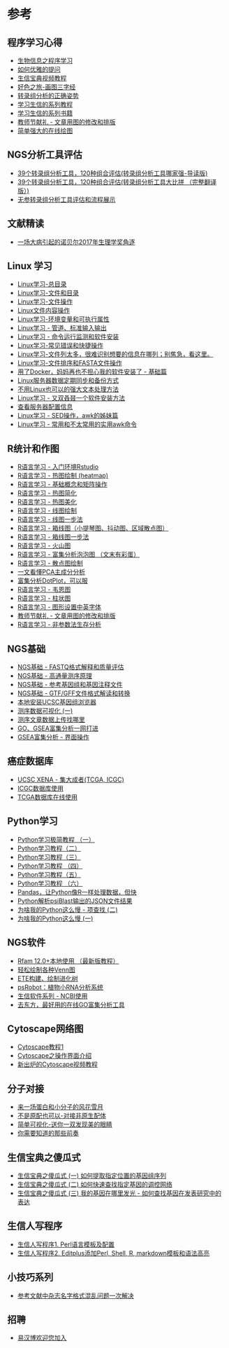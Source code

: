 # 参考 {#ref}

## 程序学习心得

* [生物信息之程序学习](http://mp.weixin.qq.com/s?__biz=MzI5MTcwNjA4NQ==&amp;mid=2247483927&amp;idx=1&amp;sn=23adf2b9d13400f2081f790e674e2cba&amp;chksm=ec0dc79ddb7a4e8b5bb7a413744319a90f425371b30e2c85224b7c183cc4ad4bbd5d9749bb7b#rd"})
* [如何优雅的提问](http://mp.weixin.qq.com/s?__biz=MzI5MTcwNjA4NQ==&amp;mid=2247483955&amp;idx=1&amp;sn=946438376f94af6e8861b2b42701914e&amp;chksm=ec0dc7b9db7a4eafbef28fac1fb260f6f876f0ba674828784ac827dd23f9317f5a2d59d38bc0#rd)
* [生信宝典视频教程](http://mp.weixin.qq.com/s/C4EBufEtFF6bhBKrH8NXng)
* [好色之旅-画图三字经](https://mp.weixin.qq.com/s/bsvB1k17Izom2ldgdwXrdg)
* [转录组分析的正确姿势](http://mp.weixin.qq.com/s/Kx0gaU2x4pWjBq2I2Ffe6Q)
* [学习生信的系列教程](https://mp.weixin.qq.com/s/VguRtaGpEcaNzmZEi48gLg)
* [学习生信的系列书籍](http://mp.weixin.qq.com/s/IiehgNu3JGVTDa079ll1SQ)
* [教师节献礼 - 文章用图的修改和排版](https://mp.weixin.qq.com/s/IJNyhinakY0lSXgCN7b9ug)
* [简单强大的在线绘图](http://mp.weixin.qq.com/s?__biz=MzI5MTcwNjA4NQ==&mid=2247484624&idx=1&sn=7f97f3cd03d6891f71ac3bb778ad84bb&chksm=ec0dc15adb7a484c0c1a3cfe25892c22d3ffc21276d7ac8ed5794f020b99003a86b3c6d5bc31#rd)

## NGS分析工具评估

* [39个转录组分析工具，120种组合评估(转录组分析工具哪家强-导读版)](http://mp.weixin.qq.com/s?__biz=MzI5MTcwNjA4NQ==&mid=2247484106&idx=1&sn=687a0def51f6ea91a335754eb3dc9ca9&chksm=ec0dc740db7a4e564e5b1e93a36e5d9447581e262eec9c2983d1d4e76788d673c9c07dec8f8e#rd)
* [39个转录组分析工具，120种组合评估(转录组分析工具大比拼 （完整翻译版）)](http://mp.weixin.qq.com/s?__biz=MzI5MTcwNjA4NQ==&mid=2247484106&idx=2&sn=a09fa127d625c4072ae0343795346c56&chksm=ec0dc740db7a4e56821f32f60700027c85db46e81089721d1bbe23ceefa86160d9661c2f2d4c#rd)
* [无参转录组分析工具评估和流程展示](http://mp.weixin.qq.com/s/4HANWJY4oL7jGziroHfEpQ)

## 文献精读

* [一场大病引起的诺贝尔2017年生理学奖角逐](http://mp.weixin.qq.com/s/T9Q6CUCt-wBoUCEwSBZALg)

## Linux 学习

* [Linux学习-总目录](http://mp.weixin.qq.com/s?__biz=MzI5MTcwNjA4NQ==&mid=2247484606&idx=1&sn=c5f2654e3ede87f534bc352f286a6357&chksm=ec0dc134db7a48228044e720eff4cc39ea2b9258db7d20faafbcae29a47ef7de334678fad35a#rd)
* [Linux学习-文件和目录](http://mp.weixin.qq.com/s/yKP1Kboji9N4p2Sl1Ovj0Q)
* [Linux学习-文件操作](http://mp.weixin.qq.com/s/4bYMzJclf_xHpqdrlbvAdA)
* [Linux文件内容操作](http://mp.weixin.qq.com/s/QFgINAYcQA9kYYSA28wK-Q)
* [Linux学习-环境变量和可执行属性](http://mp.weixin.qq.com/s?__biz=MzI5MTcwNjA4NQ==&amp;mid=2247483872&amp;idx=1&amp;sn=7fb7e57b3ff5c06ebaff344370c8b4c8&amp;chksm=ec0dc46adb7a4d7cc125ab3cf8361bf3e3fcf858edca7d7987d52bce3e9e3aa0b7d8f8f2adfa#rd)
* [Linux学习 - 管道、标准输入输出](http://mp.weixin.qq.com/s?__biz=MzI5MTcwNjA4NQ==&amp;mid=2247483923&amp;idx=1&amp;sn=eb764e59cfc12b98e3eb4240ac350330&amp;chksm=ec0dc799db7a4e8f9dc3a64760253a554d3241446005040ad721070bafb237f405b173c11ef4#rd)
* [Linux学习 - 命令运行监测和软件安装](http://mp.weixin.qq.com/s?__biz=MzI5MTcwNjA4NQ==&amp;mid=2247483954&amp;idx=1&amp;sn=11247591a6ef98a4d25404278d577ed0&amp;chksm=ec0dc7b8db7a4eaeb7ae3fd2fa2fbfa7bfd13f5e90d7a42d405f6f8e8783761de048f7ccbc58#rd)
* [Linux学习-常见错误和快捷操作](http://mp.weixin.qq.com/s?__biz=MzI5MTcwNjA4NQ==&amp;mid=2247483873&amp;idx=1&amp;sn=6e2b9ddb6ba61c49d834bcfba6703c5c&amp;chksm=ec0dc46bdb7a4d7d6d1232390f6f8843607b37ecca7938d19c20404dff0cf01aebfff77a0cdd#rd)
* [Linux学习-文件列太多，很难识别想要的信息在哪列；别焦急，看这里。](http://mp.weixin.qq.com/s?__biz=MzI5MTcwNjA4NQ==&amp;mid=2247483952&amp;idx=1&amp;sn=5312e0bab13182b118376018cb69674b&amp;chksm=ec0dc7badb7a4eacb5d96d971df6ccd940435b7525962963e625736efd2a413ae76844c3ee48#rd)
* [Linux学习-文件排序和FASTA文件操作](http://mp.weixin.qq.com/s?__biz=MzI5MTcwNjA4NQ==&amp;mid=2247483823&amp;idx=1&amp;sn=ac62450f0475dc9513e75009f0670f45&amp;chksm=ec0dc425db7a4d3300f547caeaee709425dd0a41c86be18aab44d41619a4d18944289b0deaf8#rd"})
* [用了Docker，妈妈再也不担心我的软件安装了 - 基础篇](http://mp.weixin.qq.com/s?__biz=MzI5MTcwNjA4NQ==&amp;mid=2247483840&amp;idx=1&amp;sn=f87f6dd703cd8c109f6dc5b8d12ffb7c&amp;chksm=ec0dc44adb7a4d5c9ff2422c730b1d7bb18dcb6947c0e7449f1678aee492c3193302174930b4#rd)
* [Linux服务器数据定期同步和备份方式](http://mp.weixin.qq.com/s?__biz=MzI5MTcwNjA4NQ==&amp;mid=2247483950&amp;idx=1&amp;sn=6f4dbc46a064638d7c95b9f99cb1de70&amp;chksm=ec0dc7a4db7a4eb20751dd6567b1c97be7d536671af07707eb57bb1ea7865cbde17a0226a6e0#rd)
* [不用Linux也可以的强大文本处理方法](http://mp.weixin.qq.com/s?__biz=MzI5MTcwNjA4NQ==&amp;mid=2247484250&amp;idx=1&amp;sn=d4759dc05a55643549646c77318c4f96&amp;chksm=ec0dc6d0db7a4fc64791896914547b5ce818e8bd3cca98f0fb7bf6ebd9029fe6fd08a4d55255#rd)
* [Linux学习 - 又双叒叕一个软件安装方法](http://mp.weixin.qq.com/s/A4_j8ZbyprMr1TT_wgisQQ)
* [查看服务器配置信息](http://mp.weixin.qq.com/s/xq0JfkHJJeHQk1acjOAJUQ)
* [Linux学习 - SED操作，awk的姊妹篇](http://mp.weixin.qq.com/s/cywkIeRbhkYTZvkwTeIVSA)
* [Linux学习 - 常用和不太常用的实用awk命令](http://mp.weixin.qq.com/s/8wD14FXt7fLDo1BjJyT0ew)

## R统计和作图

* [R语言学习 - 入门环境Rstudio](http://mp.weixin.qq.com/s?__biz=MzI5MTcwNjA4NQ==&amp;mid=2247483882&amp;idx=1&amp;sn=e16903b4b745a1ef51855be3824149f6&amp;chksm=ec0dc460db7a4d76a70bd4ca2d250f147225252ee963d3e577affaebeeb81dea1ff639d5e9aa#rd)
* [R语言学习 - 热图绘制 (heatmap)](http://mp.weixin.qq.com/s?__biz=MzI5MTcwNjA4NQ==&amp;mid=2247483889&amp;idx=1&amp;sn=9c9970cb120ac1e976713aca558ac9bf&amp;chksm=ec0dc47bdb7a4d6d6441e36055aa075b03d5592862eae01c05761e5972b39a62cf2228b19787#rd)
* [R语言学习 - 基础概念和矩阵操作](http://mp.weixin.qq.com/s?__biz=MzI5MTcwNjA4NQ==&amp;mid=2247483891&amp;idx=1&amp;sn=40daf6435398c4d9a41f332e9bba4915&amp;chksm=ec0dc479db7a4d6fec413bfb90a4660eb035b440d2bbee998114f7af29e3b3338a8adf62540a#rd)
* [R语言学习 - 热图简化](http://mp.weixin.qq.com/s?__biz=MzI5MTcwNjA4NQ==&amp;mid=2247483921&amp;idx=1&amp;sn=8326bc566e945386cad27250a33a1bf6&amp;chksm=ec0dc79bdb7a4e8d28bb909994432dab9bf09346b6f64a35ec1e657cbb298f10ca20c6838ca7#rd)
* [R语言学习 - 热图美化](http://mp.weixin.qq.com/s?__biz=MzI5MTcwNjA4NQ==&amp;mid=2247483901&amp;idx=1&amp;sn=5770a863352acd8f8aec3e157131bef8&amp;chksm=ec0dc477db7a4d61e5ee49323529d5b406941f0b2ebb63a8a8e7f35b28b97ada059692671c5b#rd)
* [R语言学习 - 线图绘制](http://mp.weixin.qq.com/s?__biz=MzI5MTcwNjA4NQ==&amp;mid=2247483937&amp;idx=1&amp;sn=8368c9346ccce10121c8a7b574c12f88&amp;chksm=ec0dc7abdb7a4ebd859713b8740b53f148e3ebb5047776e9cf42f2306ab082b6b968568f2f23#rd)
* [R语言学习 - 线图一步法](http://mp.weixin.qq.com/s?__biz=MzI5MTcwNjA4NQ==&amp;mid=2247483947&amp;idx=1&amp;sn=7cf0252efff5433447507b977fcaff97&amp;chksm=ec0dc7a1db7a4eb77a269709bdf2c8ab51bcad89aa780ec0be171a333e1cb8f3cc27eff277a1#rd)
* [R语言学习 - 箱线图（小提琴图、抖动图、区域散点图）](http://mp.weixin.qq.com/s?__biz=MzI5MTcwNjA4NQ==&amp;mid=2247483964&amp;idx=1&amp;sn=ee52ac37fb9a919f5c75c0abe2a49ad4&amp;chksm=ec0dc7b6db7a4ea0a51306347fc43265c41fda3eeaf4764ddc3795546371327579676cd74a38#rd)
* [R语言学习 - 箱线图一步法](http://mp.weixin.qq.com/s?__biz=MzI5MTcwNjA4NQ==&amp;mid=2247483971&amp;idx=1&amp;sn=1b40a1137ccb8b2fa1ab3eb1d0f05de9&amp;chksm=ec0dc7c9db7a4edf16ea4966b9acb7f23cd23bd6a2e59450ae11bdac899fa2fceb124264dcf4#rd)
* [R语言学习 - 火山图](http://mp.weixin.qq.com/s?__biz=MzI5MTcwNjA4NQ==&amp;mid=2247483996&amp;idx=1&amp;sn=9a29d52e78e9acffeb0a78077a14f9f2&amp;chksm=ec0dc7d6db7a4ec0163259e81e4ded54875a5dd8adaafbc6975a86c71223d863627ba37801e5#rd)
* [R语言学习 - 富集分析泡泡图 （文末有彩蛋）](http://mp.weixin.qq.com/s?__biz=MzI5MTcwNjA4NQ==&amp;mid=2247483978&amp;idx=1&amp;sn=e0c158c0e92375553036cc37f4987e40&amp;chksm=ec0dc7c0db7a4ed6ac593493b7d8b52f11f2feb92d24fa00d19527fbb6f95b24f7e313ef9440#rd")
* [R语言学习 - 散点图绘制](http://mp.weixin.qq.com/s?__biz=MzI5MTcwNjA4NQ==&amp;mid=2247484056&amp;idx=1&amp;sn=f9b2b4f7495b432e9294b7cbf42eaf33&amp;chksm=ec0dc712db7a4e04769d322558364b4b401b0a8153097c7252e83170e9201a31c2a7abbaf101#rd)
* [一文看懂PCA主成分分析](http://mp.weixin.qq.com/s?__biz=MzI5MTcwNjA4NQ==&amp;mid=2247484036&amp;idx=1&amp;sn=22ee356d0c9680d56dada1b777985ed2&amp;chksm=ec0dc70edb7a4e182a21475e9ddcde35b907c291549cc8c2e767be260af445ff5455aa358b04#rd)
* [富集分析DotPlot，可以服](http://mp.weixin.qq.com/s?__biz=MzI5MTcwNjA4NQ==&amp;mid=2247484063&amp;idx=1&amp;sn=f4e93d428e4910b4abbee9c0430cd170&amp;chksm=ec0dc715db7a4e0318b388ba2ab3d51677741421c42ada474a0ac6046a0699283014eae84b6f#rd)
* [R语言学习 - 韦恩图](http://mp.weixin.qq.com/s?__biz=MzI5MTcwNjA4NQ==&mid=2247484076&idx=1&sn=fa5af19a2a4db4b0c5c7f145bf93ca57&chksm=ec0dc726db7a4e30fe7a0492ed9ea8eb5fa1c34641b1442a2da003efde0546b30c48fde3f118#rd)
* [R语言学习 - 柱状图](http://mp.weixin.qq.com/s?__biz=MzI5MTcwNjA4NQ==&amp;mid=2247484134&amp;idx=1&amp;sn=ffb41298eae74834af2f5dad05d37921&amp;chksm=ec0dc76cdb7a4e7a852ac0670532c12c690399f140a2335f640eaf01f7da26bc5480941686a9#rd)
* [R语言学习 - 图形设置中英字体](http://mp.weixin.qq.com/s/NAwyvtTS7t5rRU7KKBwHTA)
* [教师节献礼 - 文章用图的修改和排版](https://mp.weixin.qq.com/s/IJNyhinakY0lSXgCN7b9ug)
* [R语言学习 - 非参数法生存分析](http://mp.weixin.qq.com/s/_Dy9Yn8fc8I0rASGxH5x9A)

## NGS基础

* [NGS基础 - FASTQ格式解释和质量评估](http://mp.weixin.qq.com/s?__biz=MzI5MTcwNjA4NQ==&amp;mid=2247484047&amp;idx=1&amp;sn=3e2a79d9f56040a57ac2e16cf1923b54&amp;chksm=ec0dc705db7a4e133e6e91de9ac11a6c0690f03d7b3b760b358e9b0d1a2d57974599419d9fff#rd)
* [NGS基础 - 高通量测序原理](http://mp.weixin.qq.com/s?__biz=MzI5MTcwNjA4NQ==&amp;mid=2247484034&amp;idx=1&amp;sn=e7680ee935f8603214227b37eeb2c567&amp;chksm=ec0dc708db7a4e1eca4e38845381f328c49c84a90ad6580c3ba3761511772636e5ec0f185931#rd)
* [NGS基础 - 参考基因组和基因注释文件](http://mp.weixin.qq.com/s?__biz=MzI5MTcwNjA4NQ==&amp;mid=2247484148&amp;idx=1&amp;sn=525233898721a9c3ebdf275babf14944&amp;chksm=ec0dc77edb7a4e686440e0cbe5fbf39f554c4183dc30e7870ab7584e285f4e018dd94b680f79#rd)
* [NGS基础 - GTF/GFF文件格式解读和转换](http://mp.weixin.qq.com/s?__biz=MzI5MTcwNjA4NQ==&amp;mid=2247484166&amp;idx=1&amp;sn=417e155672bd718def86003b16bf0078&amp;chksm=ec0dc68cdb7a4f9a6bcb62c18797a69040173e2b0af20f1cf87d3e0d75e3adee03c7ff524dc5#rd)
* [本地安装UCSC基因组浏览器](http://mp.weixin.qq.com/s?__biz=MzI5MTcwNjA4NQ==&amp;mid=2247484167&amp;idx=1&amp;sn=ef9699899164d23013d92b61331c6562&amp;chksm=ec0dc68ddb7a4f9bfb83b9942196622f8b8f52b041d3f4a12786e6464752fbeaf64c9a640e39#rd)
* [测序数据可视化 (一)](http://mp.weixin.qq.com/s?__biz=MzI5MTcwNjA4NQ==&amp;mid=2247483946&amp;idx=1&amp;sn=3f95769229f28a91ed8bf5889e2181be&amp;chksm=ec0dc7a0db7a4eb64d08c7799cfe698a1662e6d0d935a8b91c6c969aae86900df4decc469a0d#rd)
* [测序文章数据上传找哪里](http://mp.weixin.qq.com/s?__biz=MzI5MTcwNjA4NQ==&amp;mid=2247483843&amp;idx=1&amp;sn=43770d21f6c2da2393c31cd55fdbe31e&amp;chksm=ec0dc449db7a4d5f723842286bf7feab7830eba5d9778d351569810a069e5ace76040f94a6bd#rd)
* [GO、GSEA富集分析一网打进](http://mp.weixin.qq.com/s/d1KCETQZ88yaOLGwAtpWYg)
* [GSEA富集分析 - 界面操作](http://mp.weixin.qq.com/s/3Nd3urhfRGkw-F0LGZrlZQ)

## 癌症数据库

* [UCSC XENA - 集大成者(TCGA, ICGC)](http://mp.weixin.qq.com/s?__biz=MzI5MTcwNjA4NQ==&amp;mid=2247484383&amp;idx=1&amp;sn=09c58de206f409fa375fb7af94d0084c&amp;chksm=ec0dc655db7a4f438cb7e53f281cb5c6bf2484619b3c72d7eafe064ea6a342f69587353531af#rd)
* [ICGC数据库使用](http://mp.weixin.qq.com/s?__biz=MzI5MTcwNjA4NQ==&amp;mid=2247484378&amp;idx=1&amp;sn=eb6a0f890326898b2fb0867c58f0cf90&amp;chksm=ec0dc650db7a4f46a0a265ec96b73f367d45f86318087507eef7dde117a369cb7ad427bebb1e#rd)
* [TCGA数据库在线使用](http://mp.weixin.qq.com/s?__biz=MzI5MTcwNjA4NQ==&amp;mid=2247484304&amp;idx=1&amp;sn=6ad44dafdc7613e33e13aac48edb32aa&amp;chksm=ec0dc61adb7a4f0c504f3aeb207132aef479572ea756ce15868cbc57f88e9ea25102752b646a#rd)
	
## Python学习

* [Python学习极简教程 （一）](http://mp.weixin.qq.com/s?__biz=MzI5MTcwNjA4NQ==&amp;mid=2247483866&amp;idx=1&amp;sn=310341a1c8d348958c304df03dfd06a0&amp;chksm=ec0dc450db7a4d46e369637cd2867b0e56389bf4f2e1d0dce409bba38882e61e5063308a13af#rd)
* [Python学习教程（二）](http://mp.weixin.qq.com/s?__biz=MzI5MTcwNjA4NQ==&amp;mid=2247483866&amp;idx=2&amp;sn=bf3c07ee1b2936c7ea06b5d4ca820545&amp;chksm=ec0dc450db7a4d469f4f625babfb595b068137ea2b25a7682f9fb58ff771db6543f43def7950#rd)
* [Python学习教程（三）](http://mp.weixin.qq.com/s?__biz=MzI5MTcwNjA4NQ==&amp;mid=2247483866&amp;idx=3&amp;sn=dec66c5f3f12919ce1b0bfbb545e3935&amp;chksm=ec0dc450db7a4d46e91b65446d6a192056ab6ff27c019fe3770cc32816b0ae3f16659ebba0a5#rd)
* [Python学习教程 （四）](http://mp.weixin.qq.com/s?__biz=MzI5MTcwNjA4NQ==&amp;mid=2247483866&amp;idx=4&amp;sn=3a0b0c5c0f736ddeadc4524bae8b2a91&amp;chksm=ec0dc450db7a4d465602b74e0fa968519a3a085a1901b5cca97ff886163422a24089378ff8f0#rd)
* [Python学习教程（五）](http://mp.weixin.qq.com/s?__biz=MzI5MTcwNjA4NQ==&amp;mid=2247483866&amp;idx=5&amp;sn=fd3526e11c4adf8194e1f92cd6d1749c&amp;chksm=ec0dc450db7a4d468c7d114352153eecbaedd7d37065f681caa28b74258a92038d1d2030056b#rd)
* [Python学习教程 （六）](http://mp.weixin.qq.com/s?__biz=MzI5MTcwNjA4NQ==&amp;mid=2247483866&amp;idx=6&amp;sn=ef7a0972abc002cfeba27815020e83aa&amp;chksm=ec0dc450db7a4d46f61328946fe257a1516785fb9a1f7c1663e86e4255ae6b616e3c07ac1cb0#rd)
* [Pandas，让Python像R一样处理数据，但快](http://mp.weixin.qq.com/s?__biz=MzI5MTcwNjA4NQ==&amp;mid=2247483865&amp;idx=1&amp;sn=a2e1474bbebce343ff4262e38653f4c4&amp;chksm=ec0dc453db7a4d45349076b1627eff5e292abceada59e832a46553f4ca614d62df96e097f871#rd)
* [Python解析psiBlast输出的JSON文件结果](http://mp.weixin.qq.com/s/BN6u2aJkoMzffPv7rvbm8g)
* [为啥我的Python这么慢 - 项查找 (二)](http://mp.weixin.qq.com/s/-0UTgmdRQbF7I4fib62ooA)
* [为啥我的Python这么慢 (一)](https://mp.weixin.qq.com/s/n5kkZfC8FGlzeBODarLHcw)

## NGS软件

* [Rfam 12.0+本地使用 （最新版教程）](http://mp.weixin.qq.com/s?__biz=MzI5MTcwNjA4NQ==&amp;mid=2247483831&amp;idx=1&amp;sn=718242148bb1cfe03140f4d8c3c3005f&amp;chksm=ec0dc43ddb7a4d2bb6e3c5c9169dbd9883fc4b68d9f68e4931e6b8a709f5265ad0ddeab68e04#rd)
* [轻松绘制各种Venn图](http://mp.weixin.qq.com/s?__biz=MzI5MTcwNjA4NQ==&amp;mid=2247483853&amp;idx=1&amp;sn=b3350a1c2e2f3ea66f2891d3521a90aa&amp;chksm=ec0dc447db7a4d516eb1255d09ce53cfa1f1dcda9de610193ea900c2f39b882e595d2e0f10e7#rd)
* [ETE构建、绘制进化树](http://mp.weixin.qq.com/s?__biz=MzI5MTcwNjA4NQ==&amp;mid=2247483988&amp;idx=1&amp;sn=d87d8f70ee4098a1f8340a753c8cbb56&amp;chksm=ec0dc7dedb7a4ec8da9143e0ef8e8c11d44ad54e7fb145e60f65fa09a431a26ec1971916af06#rd)
* [psRobot：植物小RNA分析系统](http://mp.weixin.qq.com/s?__biz=MzI5MTcwNjA4NQ==&amp;mid=2247484159&amp;idx=1&amp;sn=81dc70116b26b363ea2efeb7d6034dff&amp;chksm=ec0dc775db7a4e6330ae462efe39f174257dae34e76fec91715da3b8a09bc694abbab9c3f5c8#rd)
* [生信软件系列 - NCBI使用](http://mp.weixin.qq.com/s?__biz=MzI5MTcwNjA4NQ==&amp;mid=2247484235&amp;idx=1&amp;sn=1afa3b9b954e9f8bb99d954a5305681c&amp;chksm=ec0dc6c1db7a4fd7098a872b887f8e077aa2d1fcf101614df050524d945eceda54150ecebc72#rd)
* [去东方，最好用的在线GO富集分析工具](https://mp.weixin.qq.com/s/l6j2encDfEQkt2UeNCMFhg)

## Cytoscape网络图

* [Cytoscape教程1](http://mp.weixin.qq.com/s/m9uJm8GwSXb3xaRxtod08Q)
* [Cytoscape之操作界面介绍](http://mp.weixin.qq.com/s?__biz=MzI5MTcwNjA4NQ==&amp;mid=2247484184&amp;idx=1&amp;sn=2384ba8a6a6ea3ed7dac1b42217c710a&amp;chksm=ec0dc692db7a4f84a03feb4de092aa0712b1bca2975f1cee8fac8342d0a65f836f5f94e9d877#rd)
* [新出炉的Cytoscape视频教程](http://mp.weixin.qq.com/s?__biz=MzI5MTcwNjA4NQ==&amp;mid=2247484194&amp;idx=1&amp;sn=61bcbe1c48e195c5c830396865789723&amp;chksm=ec0dc6a8db7a4fbeaa9cdd7245127edd382f3e4d13a61636c2cbc52062b32d7565bf282fca5e#rd)

## 分子对接

* [来一场蛋白和小分子的风花雪月](http://mp.weixin.qq.com/s?__biz=MzI5MTcwNjA4NQ==&amp;mid=2247483842&amp;idx=1&amp;sn=653e97fb32eaa73ce9f26b22306cc369&amp;chksm=ec0dc448db7a4d5ef15d62d62df9e3a243a7e304c816c2a6ac3f878b07ede52010900e7c9136#rd)
* [不是原配也可以-对接非原生配体](http://mp.weixin.qq.com/s?__biz=MzI5MTcwNjA4NQ==&amp;mid=2247483842&amp;idx=3&amp;sn=caa5bb8ab6c868b8644c5f532b12adf2&amp;chksm=ec0dc448db7a4d5e9827d5419b08a8930b27c53d80d21c207f15be3a27eedc6fa1088de709f7#rd)
* [简单可视化-送你一双发现美的眼睛](http://mp.weixin.qq.com/s?__biz=MzI5MTcwNjA4NQ==&amp;mid=2247483842&amp;idx=2&amp;sn=c3c3f80b2e24ee5287678e4a853fb657&amp;chksm=ec0dc448db7a4d5e3a023a2067552d29ee5fca143192771d8d8570f9c9c8f65b13829360f487#rd)
* [你需要知道的那些前奏](http://mp.weixin.qq.com/s?__biz=MzI5MTcwNjA4NQ==&amp;mid=2247483842&amp;idx=4&amp;sn=8b7918a98e5e34f78263f248620d8311&amp;chksm=ec0dc448db7a4d5ec2a83703149caed48fa5afbe4822e855785448008e34a9991d9f428d8fec#rd)

## 生信宝典之傻瓜式

* [生信宝典之傻瓜式 (一) 如何提取指定位置的基因组序列](http://mp.weixin.qq.com/s?__biz=MzI5MTcwNjA4NQ==&amp;mid=2247484030&amp;idx=1&amp;sn=0d369c99fd49ebafefe60c00efe647b1&amp;chksm=ec0dc7f4db7a4ee241beb0fb8a3e5d8bf7e9ac69899db9b6b6522093bda21e5a2202ddf1edda#rd)
* [生信宝典之傻瓜式 (二) 如何快速查找指定基因的调控网络](http://mp.weixin.qq.com/s?__biz=MzI5MTcwNjA4NQ==&amp;mid=2247483852&amp;idx=1&amp;sn=d419fa404b987b4d70f789eb2de8478c&amp;chksm=ec0dc446db7a4d50e4700d88f42d3991ea622a058f1529586b533648dcee994e08f742133abe#rd)
* [生信宝典之傻瓜式 (三) 我的基因在哪里发光 - 如何查找基因在发表研究中的表达](http://mp.weixin.qq.com/s?__biz=MzI5MTcwNjA4NQ==&amp;mid=2247483864&amp;idx=1&amp;sn=c1df1a797a4c2e4cf5f0e0524664bebd&amp;chksm=ec0dc452db7a4d44a97031725ae4630bdbec7e37076144d60dfd83e17d04cd8a7003f039ecc0#rd)

## 生信人写程序

* [生信人写程序1. Perl语言模板及配置](http://mp.weixin.qq.com/s?__biz=MzI5MTcwNjA4NQ==&amp;mid=2247483837&amp;idx=1&amp;sn=660358a38b7fa6d3de2c95280f7a4535&amp;chksm=ec0dc437db7a4d21368b312ac43ceae552e1544570639c949e96bf488113a55f67fa2306008e#rd)
* [生信人写程序2. Editplus添加Perl, Shell, R, markdown模板和语法高亮](http://mp.weixin.qq.com/s?__biz=MzI5MTcwNjA4NQ==&amp;mid=2247483910&amp;idx=1&amp;sn=7813eaa4841d90b0bfc3982bb901de81&amp;chksm=ec0dc78cdb7a4e9a866f3e0cade3096a13366cac18c873820434f066fdba9bd22a7b5b3d210d#rd)

## 小技巧系列

* [参考文献中杂志名字格式混乱问题一次解决](http://mp.weixin.qq.com/s/Diwevx-TVe0Vq_rdgzIkrw)

## 招聘

* [易汉博欢迎您加入](http://mp.weixin.qq.com/s?__biz=MzI5MTcwNjA4NQ==&amp;mid=2247484036&amp;idx=5&amp;sn=bb1007d2c3d60e7a2bcf2d6fc7a9a2bb&amp;chksm=ec0dc70edb7a4e185bafd0f49440bf1a032915c7e8d8fc2cb37c70a81ce3446a4ae990df89a5#rd)


